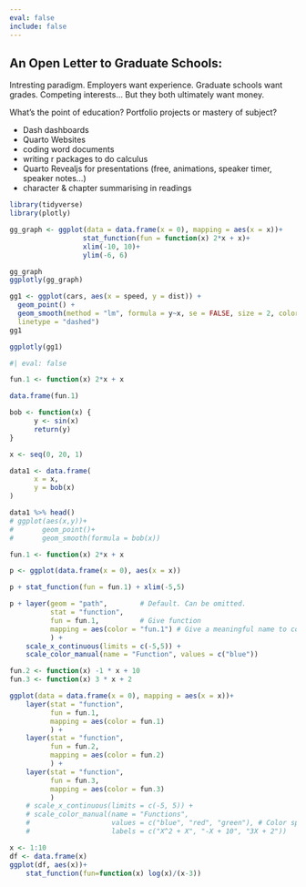 ```yaml
---
eval: false
include: false
---
```


## An Open Letter to Graduate Schools: 

Intresting paradigm. Employers want experience. Graduate schools want grades. Competing interests... But they both ultimately want money. 

What's the point of education? Portfolio projects or mastery of subject? 


- Dash dashboards
- Quarto Websites 
- coding word documents
- writing r packages to do calculus
- Quarto Revealjs for presentations (free, animations, speaker timer, speaker notes...)
- character & chapter summarising in readings


```r
library(tidyverse)
library(plotly)
```


```r
gg_graph <- ggplot(data = data.frame(x = 0), mapping = aes(x = x))+
                  stat_function(fun = function(x) 2*x + x)+ 
                  xlim(-10, 10)+
                  ylim(-6, 6)

```

```r
gg_graph
ggplotly(gg_graph)
```


```r
gg1 <- ggplot(cars, aes(x = speed, y = dist)) +
  geom_point() +
  geom_smooth(method = "lm", formula = y~x, se = FALSE, size = 2, color = "orange",
  linetype = "dashed")
gg1
```

```r
ggplotly(gg1)
```



```r
#| eval: false

fun.1 <- function(x) 2*x + x

data.frame(fun.1)
```

```r

bob <- function(x) {
      y <- sin(x)
      return(y)
}

x <- seq(0, 20, 1)

data1 <- data.frame(
      x = x, 
      y = bob(x)
)

data1 %>% head()
# ggplot(aes(x,y))+ 
#       geom_point()+
#       geom_smooth(formula = bob(x))

```



```r
fun.1 <- function(x) 2*x + x

p <- ggplot(data.frame(x = 0), aes(x = x))

```


```r
p + stat_function(fun = fun.1) + xlim(-5,5)
```

```r
p + layer(geom = "path",        # Default. Can be omitted.
          stat = "function",
          fun = fun.1,          # Give function
          mapping = aes(color = "fun.1") # Give a meaningful name to color
          ) +
    scale_x_continuous(limits = c(-5,5)) +
    scale_color_manual(name = "Function", values = c("blue"))
```

```r
fun.2 <- function(x) -1 * x + 10
fun.3 <- function(x) 3 * x + 2
```

```r
ggplot(data = data.frame(x = 0), mapping = aes(x = x))+ 
    layer(stat = "function",
          fun = fun.1,
          mapping = aes(color = fun.1)
          ) +
    layer(stat = "function",
          fun = fun.2,
          mapping = aes(color = fun.2)
          ) +
    layer(stat = "function",
          fun = fun.3,
          mapping = aes(color = fun.3)
          ) 
    # scale_x_continuous(limits = c(-5, 5)) +
    # scale_color_manual(name = "Functions",
    #                    values = c("blue", "red", "green"), # Color specification
    #                    labels = c("X^2 + X", "-X + 10", "3X + 2"))
```



```r
x <- 1:10
df <- data.frame(x)
ggplot(df, aes(x))+
    stat_function(fun=function(x) log(x)/(x-3))
```
